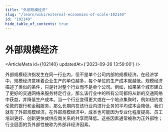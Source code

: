```yaml
---
title: "外部规模经济"
slug: "/learn/wiki/external-economies-of-scale-102140"
id: "102140"
hide_table_of_contents: true
---
```



# 外部规模经济

<ArticleMeta id={102140} updatedAt={'2023-09-26 13:59:00'} />
<div className='border-solid border-b border-t-0 my-4 border-[var(--ifm-color-gray-300)]' />

外部规模经济指发生在同一行业内，但不是单个公司内部的规模经济。在经济学中，规模经济意味着企业生产的单位越多，每个单位的生产成本就越低。规模经济描述了类似的条件，只是针对整个行业而不是单个公司。例如，如果某个城市建立了更好的交通网络来服务特定行业，那么该行业中的所有公司都将从新的交通网络中获益，并降低生产成本。当一个行业变得更大或在一个地点集聚时，例如纽约或伦敦的银行和金融服务，那么长期内在该行业内进行业务的平均成本会降低，我们就有了外部规模经济。在外部规模经济中，成本也可能因为专业化程度提高、员工培训更好、创新更快或供应商关系的共享而降低。这些因素通常被称为正外部性；行业层面的负外部性被称为外部非经济因素。

